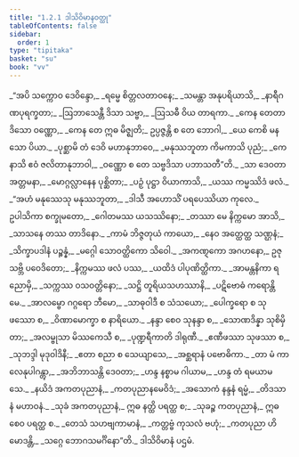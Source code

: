```yaml
---
title: "1.2.1 ဒါသိဝိမာနဝတ္ထု"
tableOfContents: false
sidebar:
  order: 1
type: "tipitaka"
basket: "su"
book: "vv"
---
```



<DynamicBreadcrumb />

<Division number="157" book="vv" e="ch" v="19" p="21">

<Paragraph number="178" type="verses" book="vv">
_“အပိ သက္ကောဝ ဒေဝိန္ဒော,_  
_ရမ္မေ စိတ္တလတာဝနေ;_  
_သမန္တာ အနုပရိယာသိ,_  
_နာရီဂဏပုရက္ခတာ;_  
_ဩဘာသေန္တီ ဒိသာ သဗ္ဗာ,_  
_ဩသဓီ ဝိယ တာရကာ._  

</Paragraph>

</Division>
<Division number="158" book="vv" e="ch" v="19" p="21">

<Paragraph number="179" type="verses" book="vv">
_ကေန တေတာဒိသော ဝဏ္ဏော,_  
_ကေန တေ ဣဓ မိဇ္ဈတိ;_  
ဥပ္ပဇ္ဇန္တိ စ တေ ဘောဂါ,_  
_ယေ ကေစိ မနသော ပိယာ._  

</Paragraph>

</Division>
<Division number="159" book="vv" e="ch" v="19" p="22">

<Paragraph number="180" type="verses" book="vv">
_ပုစ္ဆာမိ တံ ဒေဝိ မဟာနုဘာဝေ,_  
_မနုဿဘူတာ ကိမကာသိ ပုညံ;_  
_ကေနာသိ ဧဝံ ဇလိတာနုဘာဝါ,_  
_ဝဏ္ဏော စ တေ သဗ္ဗဒိသာ ပဘာသတီ”တိ._  

</Paragraph>

</Division>
<Division number="160" book="vv" e="ch" v="19" p="22">

<Paragraph number="181" type="verses" book="vv">
_သာ ဒေဝတာ အတ္တမနာ,_  
_မောဂ္ဂလ္လာနေန ပုစ္ဆိတာ;_  
_ပဉှံ ပုဋ္ဌာ ဝိယာကာသိ,_  
_ယဿ ကမ္မဿိဒံ ဖလံ._  

</Paragraph>

</Division>
<Division number="161" book="vv" e="ch" v="19" p="22">

<Paragraph number="182" type="verses" book="vv">
_“အဟံ မနုဿေသု မနုဿဘူတာ,_  
_ဒါသီ အဟောသိံ ပရပေဿိယာ ကုလေ._  

</Paragraph>

</Division>
<Division number="162" book="vv" e="ch" v="19" p="22">

<Paragraph number="183" type="verses" book="vv">
ဥပါသိကာ စက္ခုမတော,_  
_ဂေါတမဿ ယသဿိနော;_  
_တဿာ မေ နိက္ကမော အာသိ,_  
_သာသနေ တဿ တာဒိနော._  

</Paragraph>

</Division>
<Division number="163" book="vv" e="ch" v="19" p="22">

<Paragraph number="184" type="verses" book="vv">
_ကာမံ ဘိဇ္ဇတုယံ ကာယော,_  
_နေဝ အတ္ထေတ္ထ သဏ္ဌနံ;_  
_သိက္ခာပဒါနံ ပဉ္စန္နံ,_  
_မဂ္ဂေါ သောဝတ္ထိကော သိဝေါ._  

</Paragraph>

</Division>
<Division number="164" book="vv" e="ch" v="19" p="22">

<Paragraph number="185" type="verses" book="vv">
_အကဏ္ဋကော အဂဟနော,_  
ဥဇု သဗ္ဘိ ပဝေဒိတော;_  
_နိက္ကမဿ ဖလံ ပဿ,_  
_ယထိဒံ ပါပုဏိတ္ထိကာ._  

</Paragraph>

</Division>
<Division number="165" book="vv" e="ch" v="19" p="22">

<Paragraph number="186" type="verses" book="vv">
_အာမန္တနိကာ ရညောမှိ,_  
_သက္ကဿ ဝသဝတ္တိနော;_  
_သဋ္ဌိ တူရိယသဟဿာနိ,_  
_ပဋိဗောဓံ ကရောန္တိ မေ._  

</Paragraph>

</Division>
<Division number="166" book="vv" e="ch" v="19" p="22">

<Paragraph number="187" type="verses" book="vv">
_အာလမ္ဗော ဂဂ္ဂရော ဘီမော,_  
_သာဓုဝါဒီ စ သံသယော;_  
_ပေါက္ခရော စ သုဖဿော စ,_  
_ဝိဏာမောက္ခာ စ နာရိယော._  

</Paragraph>

</Division>
<Division number="167" book="vv" e="ch" v="19" p="22">

<Paragraph number="188" type="verses" book="vv">
_နန္ဒာ စေဝ သုနန္ဒာ စ,_  
_သောဏဒိန္နာ သုစိမှိတာ;_  
_အလမ္ဗုသာ မိဿကေသီ စ,_  
_ပုဏ္ဍရီကာတိ ဒါရုဏီ._  

</Paragraph>

</Division>
<Division number="168" book="vv" e="ch" v="19" p="22">

<Paragraph number="189" type="verses" book="vv">
_ဧဏီဖဿာ သုဖဿာ စ,_  
_သုဘဒ္ဒါ မုဒုဝါဒိနီ;_  
_ဧတာ စညာ စ သေယျာသေ,_  
_အစ္ဆရာနံ ပဗောဓိကာ._  

</Paragraph>

</Division>
<Division number="169" book="vv" e="ch" v="19" p="22">

<Paragraph number="190" type="verses" book="vv">
_တာ မံ ကာလေနုပါဂန္တွာ,_  
_အဘိဘာသန္တိ ဒေဝတာ;_  
_ဟန္ဒ နစ္စာမ ဂါယာမ,_  
_ဟန္ဒ တံ ရမယာမသေ._  

</Paragraph>

</Division>
<Division number="170" book="vv" e="ch" v="19" p="23">

<Paragraph number="191" type="verses" book="vv">
_နယိဒံ အကတပုညာနံ,_  
_ကတပုညာနမေဝိဒံ;_  
_အသောကံ နန္ဒနံ ရမ္မံ,_  
_တိဒသာနံ မဟာဝနံ._  

</Paragraph>

</Division>
<Division number="171" book="vv" e="ch" v="19" p="23">

<Paragraph number="192" book="vv">
_သုခံ အကတပုညာနံ,_  
ဣဓ နတ္ထိ ပရတ္ထ စ;_  
_သုခဉ္စ ကတပုညာနံ,_  
ဣဓ စေဝ ပရတ္ထ စ._  

</Paragraph>

</Division>
<Division number="172" book="vv" e="ch" v="19" p="23">

<Paragraph number="193" type="verses" book="vv">
_တေသံ သဟဗျကာမာနံ,_  
_ကတ္တဗ္ဗံ ကုသလံ ဗဟုံ;_  
_ကတပုညာ ဟိ မောဒန္တိ,_  
_သဂ္ဂေ ဘောဂသမင်္ဂိနော”တိ._  


</Paragraph>
</Division>

<Paragraph number="194" type="center" book="vv">
ဒါသိဝိမာနံ ပဌမံ.
</Paragraph>